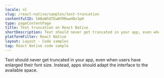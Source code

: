 ```yaml
---
locale: nl
slug: /react-native/samples/text-truncation
contentfulID: 5ABaWhQTEwWYRRwwH8x3pH
type: pageContentPage
title: Text truncation on React Native
shortDescription: Text should never get truncated in your app, even when users have enlarged their font size.
platformFilter: React Native
layout: Layout - Code samples
tag: React Native code sample
---
```


Text should never get truncated in your app, even when users have enlarged their font size. Instead, apps should adapt the interface to the available space.

<CodeSample id="text-truncation" locale="nl" platform="react native"/>